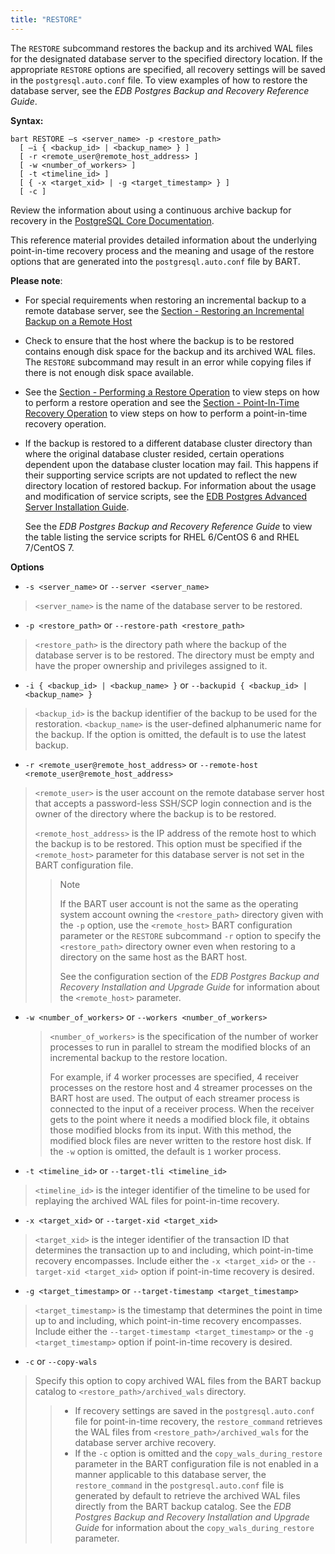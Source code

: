 ```yaml
---
title: "RESTORE"
---
```


<div id="restore" class="registered_link"></div>


The `RESTORE` subcommand restores the backup and its archived WAL files for the designated database server to the specified directory location. If the appropriate `RESTORE` options are specified, all recovery settings will be saved in the `postgresql.auto.conf` file. To view examples of how to restore the database server, see the *EDB Postgres Backup and Recovery Reference Guide*.

**Syntax:**

    bart RESTORE –s <server_name> -p <restore_path>
      [ –i { <backup_id> | <backup_name> } ]
      [ -r <remote_user@remote_host_address> ]
      [ -w <number_of_workers> ]
      [ -t <timeline_id> ]
      [ { -x <target_xid> | -g <target_timestamp> } ]
      [ -c ]

Review the information about using a continuous archive backup for recovery in the [PostgreSQL Core Documentation](https://www.postgresql.org/docs/current/static/continuous-archiving.html).

This reference material provides detailed information about the underlying point-in-time recovery process and the meaning and usage of the restore options that are generated into the `postgresql.auto.conf` file by BART.

**Please note**:

-   For special requirements when restoring an incremental backup to a remote database server, see the [Section - Restoring an Incremental Backup on a Remote Host](../../03_overview/01_block-level_incremental_backup/#restoring_an_incremental_backup_on_a_remote_host)

-   Check to ensure that the host where the backup is to be restored contains enough disk space for the backup and its archived WAL files. The `RESTORE` subcommand may result in an error while copying files if there is not enough disk space available.

-   See the [Section - Performing a Restore Operation](../../04_using_bart/01_bart_management_overview/#performing_a_restore_operation) to view steps on how to perform a restore operation and see the [Section - Point-In-Time Recovery Operation](../../04_using_bart/01_bart_management_overview/#point_in_time_recovery_operation) to view steps on how to perform a point-in-time recovery operation.

-   If the backup is restored to a different database cluster directory than where the original database cluster resided, certain operations dependent upon the database cluster location may fail. This happens if their supporting service scripts are not updated to reflect the new directory location of restored backup. For information about the usage and modification of service scripts, see the [EDB Postgres Advanced Server Installation Guide](https://www.enterprisedb.com/edb-docs).

    See the *EDB Postgres Backup and Recovery Reference Guide* to view the table listing the service scripts for RHEL 6/CentOS 6 and RHEL 7/CentOS 7.

**Options**

-   `-s <server_name>` or `--server <server_name>`

> `<server_name>` is the name of the database server to be restored.

-   `-p <restore_path>` or `--restore-path <restore_path>`

> `<restore_path>` is the directory path where the backup of the database server is to be restored. The directory must be empty and have the proper ownership and privileges assigned to it.

-   `-i { <backup_id> | <backup_name> }` or `--backupid { <backup_id> | <backup_name> }`

> `<backup_id>` is the backup identifier of the backup to be used for the restoration. `<backup_name>` is the user-defined alphanumeric name for the backup. If the option is omitted, the default is to use the latest backup.

-   `-r <remote_user@remote_host_address>` or `--remote-host <remote_user@remote_host_address>`

> `<remote_user>` is the user account on the remote database server host that accepts a password-less SSH/SCP login connection and is the owner of the directory where the backup is to be restored.
>
> `<remote_host_address>` is the IP address of the remote host to which the backup is to be restored. This option must be specified if the `<remote_host>` parameter for this database server is not set in the BART configuration file.
>
> > <div class="note">
> >
> > <div class="title">
> >
> > Note
> >
> > </div>
> >
> > If the BART user account is not the same as the operating system account owning the `<restore_path>` directory given with the `-p` option, use the `<remote_host>` BART configuration parameter or the `RESTORE` subcommand `-r` option to specify the `<restore_path>` directory owner even when restoring to a directory on the same host as the BART host.
> >
> > </div>
> >
> > See the configuration section of the *EDB Postgres Backup and Recovery Installation and Upgrade Guide* for information about the `<remote_host>` parameter.

-   `-w <number_of_workers>` or `--workers <number_of_workers>`

    > `<number_of_workers>` is the specification of the number of worker processes to run in parallel to stream the modified blocks of an incremental backup to the restore location.
    >
    > For example, if 4 worker processes are specified, 4 receiver processes on the restore host and 4 streamer processes on the BART host are used. The output of each streamer process is connected to the input of a receiver process. When the receiver gets to the point where it needs a modified block file, it obtains those modified blocks from its input. With this method, the modified block files are never written to the restore host disk. If the `-w` option is omitted, the default is `1` worker process.

-   `-t <timeline_id>` or `--target-tli <timeline_id>`

> `<timeline_id>` is the integer identifier of the timeline to be used for replaying the archived WAL files for point-in-time recovery.

-   `-x <target_xid>` or `--target-xid <target_xid>`

> `<target_xid>` is the integer identifier of the transaction ID that determines the transaction up to and including, which point-in-time recovery encompasses. Include either the `-x <target_xid>` or the `--target-xid <target_xid>` option if point-in-time recovery is desired.

-   `-g <target_timestamp>` or `--target-timestamp <target_timestamp>`

> `<target_timestamp>` is the timestamp that determines the point in time up to and including, which point-in-time recovery encompasses. Include either the `--target-timestamp <target_timestamp>` or the `-g <target_timestamp>` option if point-in-time recovery is desired.

-   `-c` or `--copy-wals`

> Specify this option to copy archived WAL files from the BART backup catalog to `<restore_path>/archived_wals` directory.
>
> > -   If recovery settings are saved in the `postgresql.auto.conf` file for point-in-time recovery, the `restore_command` retrieves the WAL files from `<restore_path>/archived_wals` for the database server archive recovery.
> > -   If the `-c` option is omitted and the `copy_wals_during_restore` parameter in the BART configuration file is not enabled in a manner applicable to this database server, the `restore_command` in the `postgresql.auto.conf` file is generated by default to retrieve the archived WAL files directly from the BART backup catalog. See the *EDB Postgres Backup and Recovery Installation and Upgrade Guide* for information about the `copy_wals_during_restore` parameter.
